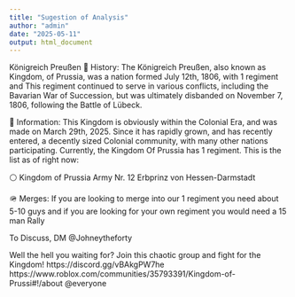 ```yaml
---
title: "Sugestion of Analysis"
author: "admin"
date: "2025-05-11"
output: html_document
---
```


Königreich Preußen
📜 History:
The Königreich Preußen, also known as Kingdom, of Prussia, was a nation formed July 12th, 1806, with 1 regiment and This regiment continued to serve in various conflicts, including the Bavarian War of Succession, but was ultimately disbanded on November 7, 1806, following the Battle of Lübeck.

📄 Information:
This Kingdom is obviously within the Colonial Era, and was made on March 29th, 2025. Since it has rapidly grown, and has recently entered, a decently sized Colonial community, with many other nations participating. Currently, the Kingdom Of Prussia has 1 regiment. This is the list as of right now:

⚪  Kingdom of Prussia Army
Nr. 12 Erbprinz von Hessen-Darmstadt

🪖 Merges:
If you are looking to merge into our 1 regiment you need about 5-10 guys and if you are looking for your own regiment you would need a 15 man Rally

To Discuss, DM @Johneytheforty 

Well the hell you waiting for? Join this chaotic group and fight for the Kingdom!
https://discord.gg/vBAkgPW7he
https://www.roblox.com/communities/35793391/Kingdom-of-Prussi#!/about
@everyone